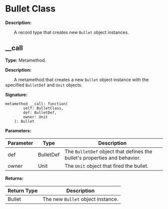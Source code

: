 
# Bullet Class

**Description:**

&emsp;&emsp;A record type that creates new `Bullet` object instances.

## __call

**Type:** Metamethod.

**Description:**

&emsp;&emsp;A metamethod that creates a new `Bullet` object instance with the specified `BulletDef` and `Unit` objects.

**Signature:**
```tl
metamethod __call: function(
		self: BulletClass,
		def: BulletDef,
		owner: Unit
	): Bullet
```

**Parameters:**

| Parameter | Type | Description |
| --- | --- | --- |
| def | BulletDef | The `BulletDef` object that defines the bullet's properties and behavior. |
| owner | Unit | The `Unit` object that fired the bullet. |

**Returns:**

| Return Type | Description |
| --- | --- |
| Bullet | The new `Bullet` object instance. |